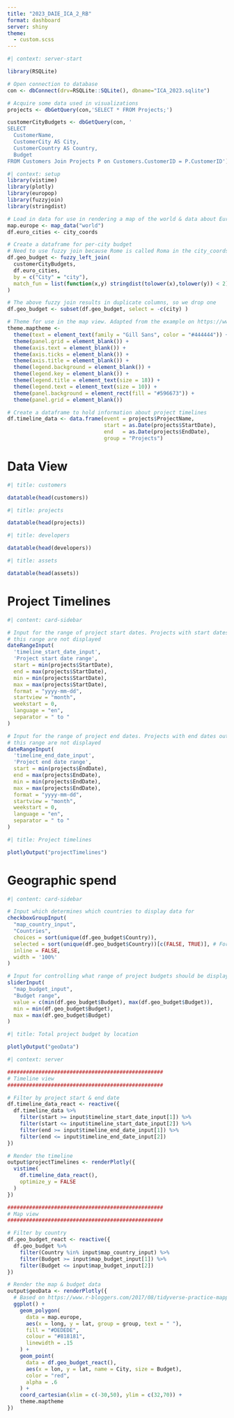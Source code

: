 ```yaml
---
title: "2023_DAIE_ICA_2_RB"
format: dashboard
server: shiny
theme:
  - custom.scss
---
```


```r
#| context: server-start

library(RSQLite)

# Open connection to database
con <- dbConnect(drv=RSQLite::SQLite(), dbname="ICA_2023.sqlite")

# Acquire some data used in visualizations
projects <- dbGetQuery(con,'SELECT * FROM Projects;')

customerCityBudgets <- dbGetQuery(con, '
SELECT
  CustomerName,
  CustomerCity AS City,
  CustomerCountry AS Country,
  Budget
FROM Customers Join Projects P on Customers.CustomerID = P.CustomerID')

```

```r
#| context: setup
library(vistime)
library(plotly)
library(europop)
library(fuzzyjoin)
library(stringdist)

# Load in data for use in rendering a map of the world & data about European cities
map.europe <- map_data("world")
df.euro_cities <- city_coords

# Create a dataframe for per-city budget
# Need to use fuzzy join because Rome is called Roma in the city_coords dataset
df.geo_budget <- fuzzy_left_join(
  customerCityBudgets,
  df.euro_cities,
  by = c("City" = "city"),
  match_fun = list(function(x,y) stringdist(tolower(x),tolower(y)) < 2) # stringdist < 2 means words will match if less than 2 changes are needed to get from word x to word y. e.g. "car" would match "cat" because only 1 letter needs to change but "dog" would not match "bag" because that requires 2 changed letters
)

# The above fuzzy join results in duplicate columns, so we drop one
df.geo_budget <- subset(df.geo_budget, select = -c(city) )

# Theme for use in the map view. Adapted from the example on https://www.r-bloggers.com/2017/08/tidyverse-practice-mapping-large-european-cities/
theme.maptheme <-
  theme(text = element_text(family = "Gill Sans", color = "#444444")) +
  theme(panel.grid = element_blank()) +
  theme(axis.text = element_blank()) +
  theme(axis.ticks = element_blank()) +
  theme(axis.title = element_blank()) +
  theme(legend.background = element_blank()) +
  theme(legend.key = element_blank()) +
  theme(legend.title = element_text(size = 18)) +
  theme(legend.text = element_text(size = 10)) +
  theme(panel.background = element_rect(fill = "#596673")) +
  theme(panel.grid = element_blank())

# Create a dataframe to hold information about project timelines
df.timeline_data <- data.frame(event = projects$ProjectName,
                               start = as.Date(projects$StartDate), 
                               end   = as.Date(projects$EndDate),
                               group = "Projects")
```

# Data View

```r
#| title: customers

datatable(head(customers))
```

```r
#| title: projects

datatable(head(projects))
```

```r
#| title: developers

datatable(head(developers))
```

```r
#| title: assets

datatable(head(assets))
```

# Project Timelines

<!--
Plot 1: 
Project timelines
Field 1: Start date range
Field 2: End date range
-->

```r
#| content: card-sidebar

# Input for the range of project start dates. Projects with start dates outside 
# this range are not displayed
dateRangeInput(
  'timeline_start_date_input',
  'Project start date range',
  start = min(projects$StartDate),
  end = max(projects$StartDate),
  min = min(projects$StartDate),
  max = max(projects$StartDate),
  format = "yyyy-mm-dd",
  startview = "month",
  weekstart = 0,
  language = "en",
  separator = " to "
)

# Input for the range of project end dates. Projects with end dates outside 
# this range are not displayed
dateRangeInput(
  'timeline_end_date_input',
  'Project end date range',
  start = min(projects$EndDate),
  end = max(projects$EndDate),
  min = min(projects$EndDate),
  max = max(projects$EndDate),
  format = "yyyy-mm-dd",
  startview = "month",
  weekstart = 0,
  language = "en",
  separator = " to "
)
```

```r
#| title: Project timelines

plotlyOutput("projectTimelines")
```

# Geographic spend

<!--
Plot 2: 
Spend per country/city
Field 1: Countries
Field 2: Min & max budget
-->

```r
#| content: card-sidebar

# Input which determines which countries to display data for
checkboxGroupInput(
  "map_country_input",
  "Countries",
  choices = sort(unique(df.geo_budget$Country)),
  selected = sort(unique(df.geo_budget$Country))[c(FALSE, TRUE)], # For demo purposes, select every other checkbox by default. Found this trick here https://stackoverflow.com/a/13462110
  inline = FALSE,
  width = '100%'
)

# Input for controlling what range of project budgets should be displayed
sliderInput(
  "map_budget_input",
  "Budget range",
  value = c(min(df.geo_budget$Budget), max(df.geo_budget$Budget)),
  min = min(df.geo_budget$Budget),
  max = max(df.geo_budget$Budget)
)

```

```r
#| title: Total project budget by location

plotlyOutput("geoData")
```



```r
#| context: server

##################################################
# Timeline view
##################################################

# Filter by project start & end date
df.timeline_data_react <- reactive({
  df.timeline_data %>%
    filter(start >= input$timeline_start_date_input[1]) %>%
    filter(start <= input$timeline_start_date_input[2]) %>%
    filter(end >= input$timeline_end_date_input[1]) %>%
    filter(end <= input$timeline_end_date_input[2])
})

# Render the timeline
output$projectTimelines <- renderPlotly({
  vistime(
    df.timeline_data_react(),
    optimize_y = FALSE
  )
})

##################################################
# Map view
##################################################

# Filter by country
df.geo_budget_react <- reactive({
  df.geo_budget %>%
    filter(Country %in% input$map_country_input) %>%
    filter(Budget >= input$map_budget_input[1]) %>%
    filter(Budget <= input$map_budget_input[2])
})

# Render the map & budget data
output$geoData <- renderPlotly({
  # Based on https://www.r-bloggers.com/2017/08/tidyverse-practice-mapping-large-european-cities/
  ggplot() +
    geom_polygon(
      data = map.europe,
      aes(x = long, y = lat, group = group, text = " "),
      fill = "#DEDEDE",
      colour = "#818181",
      linewidth = .15
    ) +
    geom_point(
      data = df.geo_budget_react(),
      aes(x = lon, y = lat, name = City, size = Budget),
      color = "red",
      alpha = .6
    ) +
    coord_cartesian(xlim = c(-30,50), ylim = c(32,70)) +
    theme.maptheme
})
```
